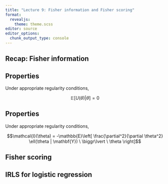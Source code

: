 ```yaml
---
title: "Lecture 9: Fisher information and Fisher scoring"
format: 
  revealjs:
    theme: theme.scss
editor: source
editor_options: 
  chunk_output_type: console
---
```


## Recap: Fisher information

## Properties

Under appropriate regularity conditions,

$$\mathbb{E}[U(\theta) | \theta] = 0$$

## Properties

Under appropriate regularity conditions,

$$\mathcal{I}(\theta) = -\mathbb{E}\left[ \frac{\partial^2}{\partial \theta^2} \ell(\theta | \mathbf{Y}) \ \biggr\lvert \ \theta  \right]$$

## Fisher scoring

## IRLS for logistic regression